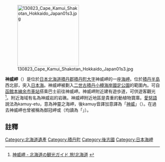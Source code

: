 [[File:130823_Cape_Kamui_Shakotan_Hokkaido_Japan01s3.jpg|200px]]

'''神威岬'''（{{jpn|j=神威岬|hg=かむいみさき|rm=Kamuimisaki|f=y}}）是位於[[日本|日本]][[北海道|北海道]][[積丹郡|積丹郡]][[積丹町|積丹町]][[大字|大字]]神威岬的一座[[海岬|海岬]]。位於[[積丹半島|積丹半島]]西北部，突入[[日本海|日本海]]。神威岬被劃入[[二世古積丹小樽海岸國定公園|二世古積丹小樽海岸國定公園]]的範圍內。可自[[函館本線|函館本線]][[余市車站|余市車站]]搭乘巴士前往神威岬。神威岬附近建有遊歩道，可供遊客觀光<ref>[http://www.tabi-hokkaido.co.jp/bikuni/kanko.htm 神威岬 - 北海道の観光ガイド 旅!北海道] {{webarchive|url=https://web.archive.org/web/20150520025126/http://www.tabi-hokkaido.co.jp/bikuni/kanko.htm |date=2015-05-20 }}</ref>。附近海域有名為神威岩的岩礁。神威岬附近地區是貴重的動植物寶庫。[[愛努語|愛努語]]說法為kamuy-etu，意為神靈之海岬，後kamuy音譯加意譯為「[[神威|神威]]」（{{lang-ja|カムイ}}）。在過去神威岬也曾被稱為御冠岬或{{lang-ja|オカムイ岬}}（均讀為「{{lang-ja|おかむいみさき}}」）。

== 註釋 ==
{{Reflist}}

{{Commonscat|Cape Kamui}}
{{DEFAULTSORT:Kamui Misaki}}
[[Category:北海道遺產|Category:北海道遺產]]
[[Category:積丹町|Category:積丹町]]
[[Category:後志國|Category:後志國]]
[[Category:日本海岬|Category:日本海岬]]